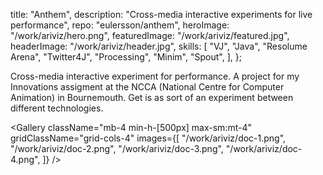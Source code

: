   title: "Anthem",
  description: "Cross-media interactive experiments for live performance",
  repo: "eulersson/anthem",
  heroImage: "/work/ariviz/hero.png",
  featuredImage: "/work/ariviz/featured.jpg",
  headerImage: "/work/ariviz/header.jpg",
  skills: [
    "VJ",
    "Java",
    "Resolume Arena",
    "Twitter4J",
    "Processing",
    "Minim",
    "Spout",
  ],
};

Cross-media interactive experiment for performance. A project for my Innovations
assigment at the NCCA (National Centre for Computer Animation) in Bournemouth.
Get is as sort of an experiment between different technologies.

<Gallery
  className="mb-4 min-h-[500px] max-sm:mt-4"
  gridClassName="grid-cols-4"
  images={[
    "/work/ariviz/doc-1.png",
    "/work/ariviz/doc-2.png",
    "/work/ariviz/doc-3.png",
    "/work/ariviz/doc-4.png",
  ]}
/>
